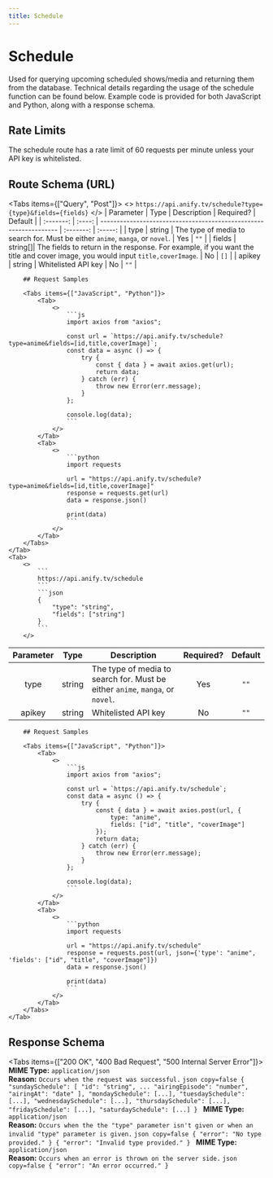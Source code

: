 ```yaml
---
title: Schedule
---
```



# Schedule
Used for querying upcoming scheduled shows/media and returning them from the database. Technical details regarding the usage of the schedule function can be found below. Example code is provided for both JavaScript and Python, along with a response schema.

## Rate Limits
The schedule route has a rate limit of 60 requests per minute unless your API key is whitelisted.

## Route Schema (URL)
<Tabs items={["Query", "Post"]}>
    <Tab>
        <>
            ```
            https://api.anify.tv/schedule?type={type}&fields={fields}
            ```
        </>
| Parameter |  Type  | Description                                                       | Required? | Default |
| :-------: | :----: | ----------------------------------------------------------------- | :-------: | :-----: |
|   type    | string | The type of media to search for. Must be either `anime`, `manga`, or `novel`. |    Yes    |  `""`   |
|   fields  | string[]| The fields to return in the response. For example, if you want the title and cover image, you would input `title,coverImage`. |    No    |  `[]`   |
|   apikey  | string | Whitelisted API key |    No    |  `""`   |

        ## Request Samples

        <Tabs items={["JavaScript", "Python"]}>
            <Tab>
                <>
                    ```js
                    import axios from "axios";

                    const url = `https://api.anify.tv/schedule?type=anime&fields=[id,title,coverImage]`;
                    const data = async () => {
                        try {
                            const { data } = await axios.get(url);
                            return data;
                        } catch (err) {
                            throw new Error(err.message);
                        }
                    };

                    console.log(data);
                    ```
                </>
            </Tab>
            <Tab>
                <>
                    ```python
                    import requests
                    
                    url = "https://api.anify.tv/schedule?type=anime&fields=[id,title,coverImage]"
                    response = requests.get(url)
                    data = response.json()

                    print(data)
                    ```
                </>
            </Tab>
        </Tabs>
    </Tab>
    <Tab>
        <>
            ```
            https://api.anify.tv/schedule
            ```
            ```json
            {
                "type": "string",
                "fields": ["string"]
            }
            ```
        </>
| Parameter |  Type  | Description                                                       | Required? | Default |
| :-------: | :----: | ----------------------------------------------------------------- | :-------: | :-----: |
|   type    | string | The type of media to search for. Must be either `anime`, `manga`, or `novel`. |    Yes    |  `""`   |
|   apikey  | string | Whitelisted API key |    No    |  `""`   |

        ## Request Samples

        <Tabs items={["JavaScript", "Python"]}>
            <Tab>
                <>
                    ```js
                    import axios from "axios";

                    const url = `https://api.anify.tv/schedule`;
                    const data = async () => {
                        try {
                            const { data } = await axios.post(url, {
                                type: "anime",
                                fields: ["id", "title", "coverImage"]
                            });
                            return data;
                        } catch (err) {
                            throw new Error(err.message);
                        }
                    };

                    console.log(data);
                    ```
                </>
            </Tab>
            <Tab>
                <>
                    ```python
                    import requests
                    
                    url = "https://api.anify.tv/schedule"
                    response = requests.post(url, json={'type': "anime", 'fields': ["id", "title", "coverImage"]})
                    data = response.json()

                    print(data)
                    ```
                </>
            </Tab>
        </Tabs>
    </Tab>
</Tabs>


## Response Schema

<Tabs items={["200 OK", "400 Bad Request", "500 Internal Server Error"]}>
    <Tab>
        **MIME Type:** `application/json`<br />
        **Reason:** `Occurs when the request was successful.`
        ```json copy=false
        {
            "sundaySchedule": [
                "id": "string",
                ...
                "airingEpisode": "number",
                "airingAt": "date"
            ],
            "mondaySchedule": [...],
            "tuesdaySchedule": [...],
            "wednesdaySchedule": [...],
            "thursdaySchedule": [...],
            "fridaySchedule": [...],
            "saturdaySchedule": [...]
        }
        ```
    </Tab>
    <Tab>
        **MIME Type:** `application/json`<br />
        **Reason:** `Occurs when the the "type" parameter isn't given or when an invalid "type" parameter is given.`
        ```json copy=false
        { "error": "No type provided." }
        { "error": "Invalid type provided." }
        ```
    </Tab>
    <Tab>
        **MIME Type:** `application/json`<br />
        **Reason:** `Occurs when an error is thrown on the server side.`
        ```json copy=false
        { "error": "An error occurred." }
        ```
    </Tab>
</Tabs>